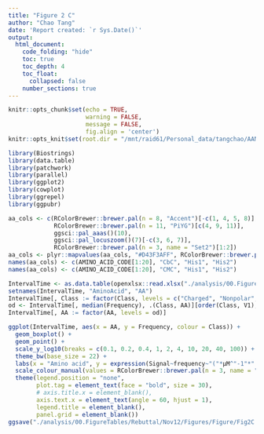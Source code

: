 ```yaml
---
title: "Figure 2 C"
author: "Chao Tang"
date: 'Report created: `r Sys.Date()`'
output: 
  html_document: 
    code_folding: "hide"
    toc: true
    toc_depth: 4
    toc_float: 
      collapsed: false
    number_sections: true
---
```


```r
knitr::opts_chunk$set(echo = TRUE, 
                      warning = FALSE, 
                      message = FALSE, 
                      fig.align = 'center')
knitr::opts_knit$set(root.dir = "/mnt/raid61/Personal_data/tangchao/AANanopore")
```

```r
library(Biostrings)
library(data.table)
library(patchwork)
library(parallel)
library(ggplot2)
library(cowplot)
library(ggrepel)
library(ggpubr)
```

```r
aa_cols <- c(RColorBrewer::brewer.pal(n = 8, "Accent")[-c(1, 4, 5, 8)], 
             RColorBrewer::brewer.pal(n = 11, "PiYG")[c(4, 9, 11)], 
             ggsci::pal_aaas()(10), 
             ggsci::pal_locuszoom()(7)[-c(3, 6, 7)], 
             RColorBrewer::brewer.pal(n = 3, name = "Set2")[1:2])
aa_cols <- plyr::mapvalues(aa_cols, "#D43F3AFF", RColorBrewer::brewer.pal(n = 8, name = "BrBG")[1])
names(aa_cols) <- c(AMINO_ACID_CODE[1:20], "CbC", "His1", "His2")
names(aa_cols) <- c(AMINO_ACID_CODE[1:20], "CMC", "His1", "His2")
```

```r
IntervalTime <- as.data.table(openxlsx::read.xlsx("./analysis/00.FigureTables/Rebuttal/Nov12/Figures/Data/Fig2C.xlsx"))
setnames(IntervalTime, "AminoAcid", "AA")
IntervalTime[, Class := factor(Class, levels = c("Charged", "Nonpolar", "Polar"))]
od <- IntervalTime[, median(Frequency), .(Class, AA)][order(Class, V1), AA]
IntervalTime[, AA := factor(AA, levels = od)]
```


```r
ggplot(IntervalTime, aes(x = AA, y = Frequency, colour = Class)) + 
  geom_boxplot() + 
  geom_point() + 
  scale_y_log10(breaks = c(0.1, 0.2, 0.4, 1, 2, 4, 10, 20, 40, 100)) + 
  theme_bw(base_size = 22) + 
  labs(x = "Amino acid", y = expression(Signal~frequency~"("*μM^"-1"*" min"^-1*")"), tag = "c") + 
  scale_colour_manual(values = RColorBrewer::brewer.pal(n = 3, name = "Dark2")[c(1, 3, 2)]) + 
  theme(legend.position = "none", 
        plot.tag = element_text(face = "bold", size = 30), 
        # axis.title.x = element_blank(), 
        axis.text.x = element_text(angle = 60, hjust = 1), 
        legend.title = element_blank(), 
        panel.grid = element_blank()) 
ggsave("./analysis/00.FigureTables/Rebuttal/Nov12/Figures/Figure/Fig2C.pdf", width = 6.5, height = 5)
```


